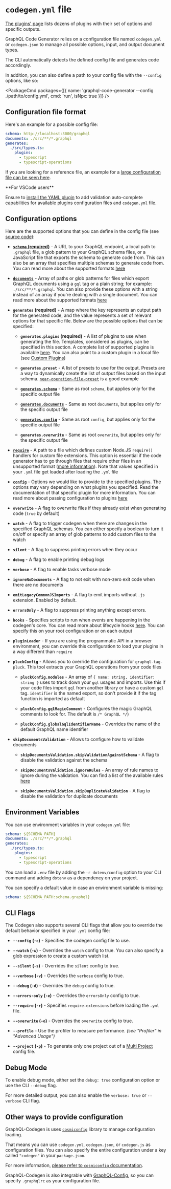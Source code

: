 
# `codegen.yml` file

[The plugins' page](/plugins) lists dozens of plugins with their set of options and specific outputs.

GraphQL Code Generator relies on a configuration file named `codegen.yml` or `codegen.json` to manage all possible options, input, and output document types.

The CLI automatically detects the defined config file and generates code accordingly.

In addition, you can also define a path to your config file with the `--config` options, like so:

<PackageCmd packages={[{ name: 'graphql-code-generator --config ./path/to/config.yml', cmd: 'run', isNpx: true }]} />

## Configuration file format

Here's an example for a possible config file:

```yaml
schema: http://localhost:3000/graphql
documents: ./src/**/*.graphql
generates:
  ./src/types.ts:
    plugins:
      - typescript
      - typescript-operations
```

If you are looking for a reference file, an example for a [large configuration file can be seen here](https://github.com/dotansimha/graphql-code-generator/blob/master/dev-test/codegen.yml).

<Callout>
**For VSCode users**

Ensure to [install the YAML plugin](https://marketplace.visualstudio.com/items?itemName=redhat.vscode-yaml) to add validation auto-complete capabilities for available plugins configuration files and `codegen.yml` file.

</Callout>

## Configuration options

Here are the supported options that you can define in the config file (see [source code](https://github.com/dotansimha/graphql-code-generator/blob/master/packages/utils/plugins-helpers/src/types.ts#L92)):

- [**`schema` (required)**](./schema-field#root-level) - A URL to your GraphQL endpoint, a local path to `.graphql` file, a glob pattern to your GraphQL schema files, or a JavaScript file that exports the schema to generate code from. This can also be an array that specifies multiple schemas to generate code from. You can read more about the supported formats [here](./schema-field#available-formats)

- [**`documents`**](./documents-field#root-level) - Array of paths or glob patterns for files which export GraphQL documents using a `gql` tag or a plain string; for example: `./src/**/*.graphql`. You can also provide these options with a string instead of an array if you're dealing with a single document. You can read more about the supported formats [here](./documents-field#available-formats)

- **`generates` (required)** - A map where the key represents an output path for the generated code, and the value represents a set of relevant options for that specific file. Below are the possible options that can be specified:

  - **`generates.plugins` (required)** - A list of plugins to use when generating the file. Templates, considered as plugins, can be specified in this section. A complete list of supported plugins is available [here](/plugins). You can also point to a custom plugin in a local file (see [Custom Plugins](/docs/custom-codegen))

  - **`generates.preset`** - A list of presets to use for the output. Presets are a way to dynamically create the list of output files based on the input schema. [`near-operation-file-preset`](/plugins/near-operation-file-preset) is a good example

  - [**`generates.schema`**](./schema-field#output-file-level) - Same as root `schema`, but applies only for the specific output file

  - [**`generates.documents`**](./documents-field#output-file-level) - Same as root `documents`, but applies only for the specific output file

  - [**`generates.config`**](./config-field#output-level) - Same as root `config`, but applies only for the specific output file

  - **`generates.overwrite`** - Same as root `overwrite`, but applies only for the specific output file

- [**`require`**](./require-field) - A path to a file which defines custom Node.JS `require()` handlers for custom file extensions. This option is essential if the code generator has to go through files that require other files in an unsupported format ([more information](https://gist.github.com/jamestalmage/df922691475cff66c7e6)). Note that values specified in your `.yml` file get loaded after loading the `.yml` file

- [**`config`**](./config-field#root-level) - Options we would like to provide to the specified plugins. The options may vary depending on what plugins you specified. Read the documentation of that specific plugin for more information. You can read more about passing configuration to plugins [here](./config-field)

- **`overwrite`** - A flag to overwrite files if they already exist when generating code (`true` by default)

- **`watch`** - A flag to trigger codegen when there are changes in the specified GraphQL schemas. You can either specify a boolean to turn it on/off or specify an array of glob patterns to add custom files to the watch

- **`silent`** - A flag to suppress printing errors when they occur

- **`debug`** - A flag to enable printing debug logs

- **`verbose`** - A flag to enable tasks verbose mode

- **`ignoreNoDocuments`** - A flag to not exit with non-zero exit code when there are no documents

- **`emitLegacyCommonJSImports`** - A flag to emit imports without `.js` extension. Enabled by default.

- **`errorsOnly`** - A flag to suppress printing anything except errors.

- **`hooks`** - Specifies scripts to run when events are happening in the codegen's core. You can read more about lifecycle hooks [here](./lifecycle-hooks). You can specify this on your root configuration or on each output

- **`pluginLoader`** - If you are using the programmatic API in a browser environment, you can override this configuration to load your plugins in a way different than `require`

- **`pluckConfig`** - Allows you to override the configuration for `graphql-tag-pluck`. This tool extracts your GraphQL operations from your code files

  - **`pluckConfig.modules`** - An array of `{ name: string, identifier: string }` uses to track down your `gql` usages and imports. Use this if your code files import `gql` from another library or have a custom `gql` tag. `identifier` is the named export, so don't provide it if the tag function is imported as default

  - **`pluckConfig.gqlMagicComment`** - Configures the magic GraphQL comments to look for. The default is `/* GraphQL */`)

  - **`pluckConfig.globalGqlIdentifierName`** - Overrides the name of the default GraphQL name identifier

- **`skipDocumentsValidation`** - Allows to configure how to validate documents

  - **`skipDocumentsValidation.skipValidationAgainstSchema`** - A flag to disable the validation against the schema

  - **`skipDocumentsValidation.ignoreRules`** - An array of rule names to ignore during the validation. You can find a list of the available rules [here](https://github.com/graphql/graphql-js/tree/main/src/validation/rules)

  - **`skipDocumentsValidation.skipDuplicateValidation`** - A flag to disable the validation for duplicate documents

## Environment Variables

You can use environment variables in your `codegen.yml` file:

```yaml /${SCHEMA_PATH}/
schema: ${SCHEMA_PATH}
documents: ./src/**/*.graphql
generates:
  ./src/types.ts:
    plugins:
      - typescript
      - typescript-operations
```

You can load a `.env` file by adding the `-r dotenv/config` option to your CLI command and adding `dotenv` as a dependency on your project.

You can specify a default value in case an environment variable is missing:

```yaml
schema: ${SCHEMA_PATH:schema.graphql}
```

## CLI Flags

The Codegen also supports several CLI flags that allow you to override the default behavior specified in your `.yml` config file:

- **`--config` (`-c`)** - Specifies the codegen config file to use.

- **`--watch` (`-w`)** - Overrides the `watch` config to true. You can also specify a glob expression to create a custom watch list.

- **`--silent` (`-s`)** - Overrides the `silent` config to true.

- **`--verbose` (`-v`)** - Overrides the `verbose` config to true.

- **`--debug` (`-d`)** - Overrides the `debug` config to true.

- **`--errors-only` (`-e`)** - Overrides the `errorsOnly` config to true.

- **`--require` (`-r`)** - Specifies `require.extensions` before loading the `.yml` file.

- **`--overwrite` (`-o`)** - Overrides the `overwrite` config to true.

- **`--profile`** - Use the profiler to measure performance. _(see "Profiler" in "Advanced Usage")_

- **`--project` (`-p`)** - To generate only one project out of a [Multi Project](multiproject-config) config file.

## Debug Mode

To enable debug mode, either set the `debug: true` configuration option or use the CLI `--debug` flag.

For more detailed output, you can also enable the `verbose: true` or `--verbose` CLI flag.

## Other ways to provide configuration

GraphQL-Codegen is uses [`cosmiconfig`](https://github.com/davidtheclark/cosmiconfig) library to manage configuration loading.

That means you can use `codegen.yml`, `codegen.json`, or `codegen.js` as configuration files. You can also specify the entire configuration under a key called `"codegen"` in your `package.json`.

For more information, [please refer to `cosmiconfig` documentation](https://github.com/davidtheclark/cosmiconfig#cosmiconfig).

GraphQL-Codegen is also integrable with [GraphQL-Config](https://graphql-config.com), so you can specify `.graphqlrc` as your configuration file.
